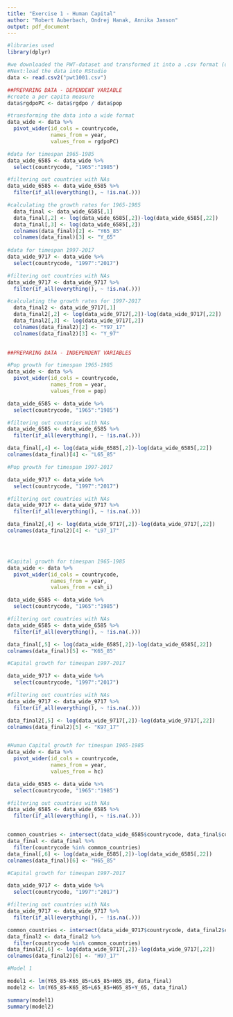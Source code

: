```yaml
---
title: "Exercise 1 - Human Capital"
author: "Robert Auberbach, Ondrej Hanak, Annika Janson"
output: pdf_document
---
```


```r
#libraries used
library(dplyr)
```

```r
#we downloaded the PWT-dataset and transformed it into a .csv format (decimal points had to be adjusted since values smaller than one were displayed as zeros in excel which automatically converts to actual zero values in a csv...)
#Next:load the data into RStudio
data <- read.csv2("pwt1001.csv")
```

```r
##PREPARING DATA - DEPENDENT VARIABLE
#create a per capita measure 
data$rgdpoPC <- data$rgdpo / data$pop

#transforming the data into a wide format
data_wide <- data %>% 
  pivot_wider(id_cols = countrycode,
              names_from = year,
              values_from = rgdpoPC)

#data for timespan 1965-1985
data_wide_6585 <- data_wide %>%
  select(countrycode, "1965":"1985")

#filtering out countries with NAs
data_wide_6585 <- data_wide_6585 %>%
  filter(if_all(everything(), ~ !is.na(.)))

#calculating the growth rates for 1965-1985
  data_final <- data_wide_6585[,1]
  data_final[,2] <- log(data_wide_6585[,2])-log(data_wide_6585[,22])
  data_final[,3] <- log(data_wide_6585[,2])
  colnames(data_final)[2] <- "Y65_85"
  colnames(data_final)[3] <- "Y_65"
  
#data for timespan 1997-2017
data_wide_9717 <- data_wide %>%
  select(countrycode, "1997":"2017")

#filtering out countries with NAs
data_wide_9717 <- data_wide_9717 %>%
  filter(if_all(everything(), ~ !is.na(.)))

#calculating the growth rates for 1997-2017
  data_final2 <- data_wide_9717[,1]
  data_final2[,2] <- log(data_wide_9717[,2])-log(data_wide_9717[,22])
  data_final2[,3] <- log(data_wide_9717[,2])
  colnames(data_final2)[2] <- "Y97_17"
  colnames(data_final2)[3] <- "Y_97"
  
```

```r
##PREPARING DATA - INDEPENDENT VARIABLES

#Pop growth for timespan 1965-1985
data_wide <- data %>% 
  pivot_wider(id_cols = countrycode,
              names_from = year,
              values_from = pop)

data_wide_6585 <- data_wide %>%
  select(countrycode, "1965":"1985")

#filtering out countries with NAs
data_wide_6585 <- data_wide_6585 %>%
  filter(if_all(everything(), ~ !is.na(.)))

data_final[,4] <- log(data_wide_6585[,2])-log(data_wide_6585[,22])
colnames(data_final)[4] <- "L65_85"

#Pop growth for timespan 1997-2017

data_wide_9717 <- data_wide %>%
  select(countrycode, "1997":"2017")

#filtering out countries with NAs
data_wide_9717 <- data_wide_9717 %>%
  filter(if_all(everything(), ~ !is.na(.)))

data_final2[,4] <- log(data_wide_9717[,2])-log(data_wide_9717[,22])
colnames(data_final2)[4] <- "L97_17"




#Capital growth for timespan 1965-1985
data_wide <- data %>% 
  pivot_wider(id_cols = countrycode,
              names_from = year,
              values_from = csh_i)

data_wide_6585 <- data_wide %>%
  select(countrycode, "1965":"1985")

#filtering out countries with NAs
data_wide_6585 <- data_wide_6585 %>%
  filter(if_all(everything(), ~ !is.na(.)))

data_final[,5] <- log(data_wide_6585[,2])-log(data_wide_6585[,22])
colnames(data_final)[5] <- "K65_85"

#Capital growth for timespan 1997-2017

data_wide_9717 <- data_wide %>%
  select(countrycode, "1997":"2017")

#filtering out countries with NAs
data_wide_9717 <- data_wide_9717 %>%
  filter(if_all(everything(), ~ !is.na(.)))

data_final2[,5] <- log(data_wide_9717[,2])-log(data_wide_9717[,22])
colnames(data_final2)[5] <- "K97_17"


#Human Capital growth for timespan 1965-1985
data_wide <- data %>% 
  pivot_wider(id_cols = countrycode,
              names_from = year,
              values_from = hc)

data_wide_6585 <- data_wide %>%
  select(countrycode, "1965":"1985")

#filtering out countries with NAs
data_wide_6585 <- data_wide_6585 %>%
  filter(if_all(everything(), ~ !is.na(.)))


common_countries <- intersect(data_wide_6585$countrycode, data_final$countrycode)
data_final <- data_final %>%
  filter(countrycode %in% common_countries)
data_final[,6] <- log(data_wide_6585[,2])-log(data_wide_6585[,22])
colnames(data_final)[6] <- "H65_85"

#Capital growth for timespan 1997-2017

data_wide_9717 <- data_wide %>%
  select(countrycode, "1997":"2017")

#filtering out countries with NAs
data_wide_9717 <- data_wide_9717 %>%
  filter(if_all(everything(), ~ !is.na(.)))

common_countries <- intersect(data_wide_9717$countrycode, data_final2$countrycode)
data_final2 <- data_final2 %>%
  filter(countrycode %in% common_countries)
data_final2[,6] <- log(data_wide_9717[,2])-log(data_wide_9717[,22]) 
colnames(data_final2)[6] <- "H97_17"
```


```r
#Model 1

model1 <- lm(Y65_85~K65_85+L65_85+H65_85, data_final)
model2 <- lm(Y65_85~K65_85+L65_85+H65_85+Y_65, data_final)

summary(model1)
summary(model2)
```












